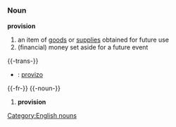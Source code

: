=={{en}}==
===Noun===
[[Category:English nouns]]
'''provision'''
#an item of [[good]]s or [[supplies]] obtained for future use
#(financial) money set aside for a future event

{{-trans-}}

* {{io}} : [[provizo]]

{{-fr-}}
{{-noun-}}
# '''provision'''
